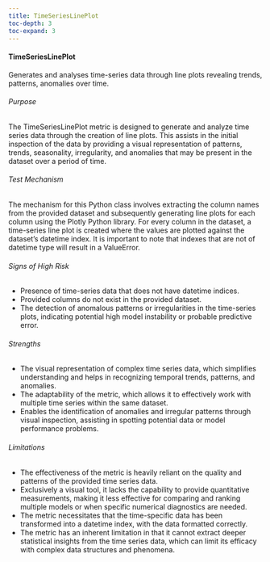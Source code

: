 ```yaml
---
title: TimeSeriesLinePlot
toc-depth: 3
toc-expand: 3
---
```







 
#### TimeSeriesLinePlot

Generates and analyses time-series data through line plots revealing trends, patterns, anomalies over time.

###### Purpose

The TimeSeriesLinePlot metric is designed to generate and analyze time series data through the creation of line
plots. This assists in the initial inspection of the data by providing a visual representation of patterns, trends,
seasonality, irregularity, and anomalies that may be present in the dataset over a period of time.

###### Test Mechanism

The mechanism for this Python class involves extracting the column names from the provided dataset and subsequently
generating line plots for each column using the Plotly Python library. For every column in the dataset, a
time-series line plot is created where the values are plotted against the dataset's datetime index. It is important
to note that indexes that are not of datetime type will result in a ValueError.

###### Signs of High Risk

- Presence of time-series data that does not have datetime indices.
- Provided columns do not exist in the provided dataset.
- The detection of anomalous patterns or irregularities in the time-series plots, indicating potential high model
instability or probable predictive error.

###### Strengths

- The visual representation of complex time series data, which simplifies understanding and helps in recognizing
temporal trends, patterns, and anomalies.
- The adaptability of the metric, which allows it to effectively work with multiple time series within the same
dataset.
- Enables the identification of anomalies and irregular patterns through visual inspection, assisting in spotting
potential data or model performance problems.

###### Limitations

- The effectiveness of the metric is heavily reliant on the quality and patterns of the provided time series data.
- Exclusively a visual tool, it lacks the capability to provide quantitative measurements, making it less effective
for comparing and ranking multiple models or when specific numerical diagnostics are needed.
- The metric necessitates that the time-specific data has been transformed into a datetime index, with the data
formatted correctly.
- The metric has an inherent limitation in that it cannot extract deeper statistical insights from the time series
data, which can limit its efficacy with complex data structures and phenomena.




 